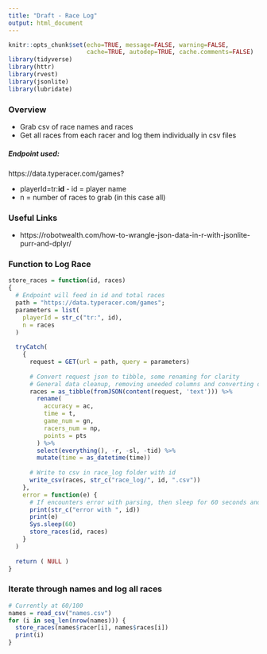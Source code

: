 ```yaml
---
title: "Draft - Race Log"
output: html_document
---
```


```r
knitr::opts_chunk$set(echo=TRUE, message=FALSE, warning=FALSE,
                      cache=TRUE, autodep=TRUE, cache.comments=FALSE)
library(tidyverse)
library(httr)
library(rvest)
library(jsonlite)
library(lubridate)
```

### Overview
- Grab csv of race names and races
- Get all races from each racer and log them individually in csv files

##### Endpoint used:
https://data.typeracer.com/games?

- playerId=tr:**id** - id = player name
- n = number of races to grab (in this case all)

### Useful Links
- https://robotwealth.com/how-to-wrangle-json-data-in-r-with-jsonlite-purr-and-dplyr/

### Function to Log Race

``` r
store_races = function(id, races)
{
  # Endpoint will feed in id and total races
  path = "https://data.typeracer.com/games";
  parameters = list(
    playerId = str_c("tr:", id),
    n = races
  )
  
  tryCatch(
    {
      request = GET(url = path, query = parameters)
  
      # Convert request json to tibble, some renaming for clarity
      # General data cleanup, removing uneeded columns and converting datetimes
      races = as_tibble(fromJSON(content(request, 'text'))) %>% 
        rename(
          accuracy = ac,
          time = t,
          game_num = gn,
          racers_num = np,
          points = pts
        ) %>% 
        select(everything(), -r, -sl, -tid) %>% 
        mutate(time = as_datetime(time))
      
      # Write to csv in race_log folder with id
      write_csv(races, str_c("race_log/", id, ".csv"))
    },
    error = function(e) {
      # If encounters error with parsing, then sleep for 60 seconds and try again
      print(str_c("error with ", id))
      print(e)
      Sys.sleep(60)
      store_races(id, races)
    }
  )
  
  return ( NULL )
}
```

### Iterate through names and log all races
``` r
# Currently at 60/100
names = read_csv("names.csv")
for (i in seq_len(nrow(names))) {
  store_races(names$racer[i], names$races[i])
  print(i)
}
```